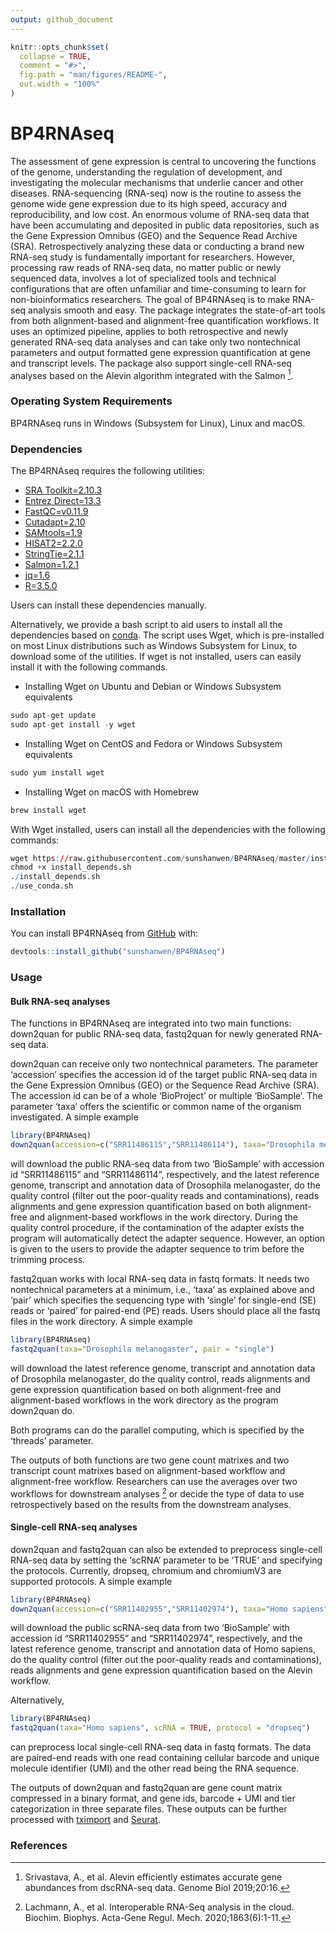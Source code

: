```yaml
---
output: github_document
---
```


<!-- README.md is generated from README.Rmd. Please edit that file -->

```r
knitr::opts_chunk$set(
  collapse = TRUE,
  comment = "#>",
  fig.path = "man/figures/README-",
  out.width = "100%"
)
```

# BP4RNAseq
The assessment of gene expression is central to uncovering the functions of the genome, understanding the regulation of development, and investigating the molecular mechanisms that underlie cancer and other diseases. RNA-sequencing (RNA-seq) now is the routine to assess the genome wide gene expression due to its high speed, accuracy and reproducibility, and low cost. An enormous volume of RNA-seq data that have been accumulating and deposited in public data repositories, such as the Gene Expression Omnibus (GEO) and the Sequence Read Archive (SRA). Retrospectively analyzing these data or conducting a brand new RNA-seq study is fundamentally important for researchers. However, processing raw reads of RNA-seq data, no matter public or newly sequenced data, involves a lot of specialized tools and technical configurations that are often unfamiliar and time-consuming to learn for non-bioinformatics researchers. The goal of BP4RNAseq is to make RNA-seq analysis smooth and easy. The package integrates the state-of-art tools from both alignment-based and alignment-free quantification workflows. It uses an optimized pipeline, applies to both retrospective and newly generated RNA-seq data analyses and can take only two nontechnical parameters and output formatted gene expression quantification at gene and transcript levels. The package also support single-cell RNA-seq analyses based on the Alevin algorithm integrated with the Salmon ^[Srivastava, A., et al. Alevin efficiently estimates accurate gene abundances from dscRNA-seq data. Genome Biol 2019;20:16.].

### Operating System Requirements

BP4RNAseq runs in Windows (Subsystem for Linux), Linux and macOS.

### Dependencies 

The BP4RNAseq requires the following utilities:

* [SRA Toolkit=2.10.3](https://trace.ncbi.nlm.nih.gov/Traces/sra/sra.cgi?view=toolkit_doc)
* [Entrez Direct=13.3](https://www.ncbi.nlm.nih.gov/books/NBK179288/)
* [FastQC=v0.11.9](https://www.bioinformatics.babraham.ac.uk/projects/fastqc/)
* [Cutadapt=2.10](https://cutadapt.readthedocs.io/en/stable/)
* [SAMtools=1.9](http://www.htslib.org/)
* [HISAT2=2.2.0](http://daehwankimlab.github.io/hisat2/)
* [StringTie=2.1.1](https://ccb.jhu.edu/software/stringtie/)
* [Salmon=1.2.1](https://combine-lab.github.io/salmon/)  
* [jq=1.6](https://stedolan.github.io/jq/)
* [R=3.5.0](https://www.r-project.org/)

Users can install these dependencies manually.  

Alternatively, we provide a bash script to aid users to install all the dependencies based on [conda](https://docs.conda.io/en/latest/). The script uses Wget, which is pre-installed on most Linux distributions such as Windows Subsystem for Linux, to download some of the utilities. If wget is not installed, users can easily install it with the following commands. 

* Installing Wget on Ubuntu and Debian or Windows Subsystem equivalents
```r
sudo apt-get update 
sudo apt-get install -y wget
```
* Installing Wget on CentOS and Fedora or Windows Subsystem equivalents
```r
sudo yum install wget
```
* Installing Wget on macOS with Homebrew
```r
brew install wget
```

With Wget installed, users can install all the dependencies with the following commands:
``` r
wget https://raw.githubusercontent.com/sunshanwen/BP4RNAseq/master/install_depends.sh
chmod +x install_depends.sh
./install_depends.sh
./use_conda.sh
```


### Installation

<!-- You can install the released version of BP4RNAseq from [CRAN](https://CRAN.R-project.org) with: -->

<!-- ``` r -->
<!-- #install.packages("BP4RNAseq") # remove comments later -->
<!-- ``` -->

<!-- And the development version from [GitHub](https://github.com/) with: -->

<!-- ``` r -->
<!-- # install.packages("devtools") -->
<!-- devtools::install_github("sunshanwen/BP4RNAseq") -->
<!-- ``` -->

You can install BP4RNAseq from [GitHub](https://github.com/) with:

``` r
devtools::install_github("sunshanwen/BP4RNAseq")
```


### Usage

#### Bulk RNA-seq analyses
The functions in BP4RNAseq are integrated into two main functions: down2quan for public RNA-seq data, fastq2quan for newly generated RNA-seq data. 

down2quan can receive only two nontechnical parameters. The parameter 'accession' specifies the accession id of the target public RNA-seq data in the Gene Expression Omnibus (GEO) or the Sequence Read Archive (SRA). The accession id can be of a whole 'BioProject' or multiple 'BioSample'. The parameter 'taxa' offers the scientific or common name of the organism investigated. A simple example 
``` r
library(BP4RNAseq)
down2quan(accession=c("SRR11486115","SRR11486114"), taxa="Drosophila melanogaster")
```
will download the public RNA-seq data from two 'BioSample' with accession id "SRR11486115" and "SRR11486114", respectively, and the latest reference genome, transcript and annotation data of Drosophila melanogaster, do the quality control (filter out the poor-quality reads and contaminations), reads alignments and gene expression quantification based on both alignment-free and alignment-based workflows in the work directory. During the quality control procedure, if the contamination of the adapter exists the program will automatically detect the adapter sequence. However, an option is given to the users to provide the adapter sequence to trim before the trimming process. 

fastq2quan works with local RNA-seq data in fastq formats. It needs two nontechnical parameters at a minimum, i.e., 'taxa' as explained above and 'pair' which specifies the sequencing type with 'single' for single-end (SE) reads or 'paired' for paired-end (PE) reads. Users should place all the fastq files in the work directory. A simple example 
``` r
library(BP4RNAseq)
fastq2quan(taxa="Drosophila melanogaster", pair = "single")
```
will download the latest reference genome, transcript and annotation data of Drosophila melanogaster, do the quality control, reads alignments and gene expression quantification based on both alignment-free and alignment-based workflows in the work directory as the program down2quan do. 

Both programs can do the parallel computing, which is specified by the 'threads' parameter. 

The outputs of both functions are two gene count matrixes and two transcript count matrixes based on alignment-based workflow and alignment-free workflow. Researchers can use the averages over two workflows for downstream analyses ^[Lachmann, A., et al. Interoperable RNA-Seq analysis in the cloud. Biochim. Biophys. Acta-Gene Regul. Mech. 2020;1863(6):1-11.] or decide the type of data to use retrospectively based on the results from the downstream analyses.

#### Single-cell RNA-seq analyses

down2quan and fastq2quan can also be extended to preprocess single-cell RNA-seq data by setting the 'scRNA' parameter to be 'TRUE' and specifying the protocols. Currently, dropseq, chromium and chromiumV3 are supported protocols. A simple example 
``` r
library(BP4RNAseq)
down2quan(accession=c("SRR11402955","SRR11402974"), taxa="Homo sapiens", scRNA = TRUE, protocol = "dropseq")
```
will download the public scRNA-seq data from two 'BioSample' with accession id "SRR11402955" and "SRR11402974", respectively, and the latest reference genome, transcript and annotation data of Homo sapiens, do the quality control (filter out the poor-quality reads and contaminations), reads alignments and gene expression quantification based on the Alevin workflow.

Alternatively,
``` r
library(BP4RNAseq)
fastq2quan(taxa="Homo sapiens", scRNA = TRUE, protocol = "dropseq")
```
can preprocess local single-cell RNA-seq data in fastq formats. The data are paired-end reads with one read containing cellular barcode and unique molecule identifier (UMI) and the other read being the RNA sequence.

The outputs of down2quan and fastq2quan are gene count matrix compressed in a binary format, and gene ids, barcode + UMI and tier categorization in three separate files. These outputs can be further processed with [tximport](https://bioconductor.org/packages/devel/bioc/vignettes/tximport/inst/doc/tximport.html) and [Seurat](https://satijalab.org/seurat/).

### References



